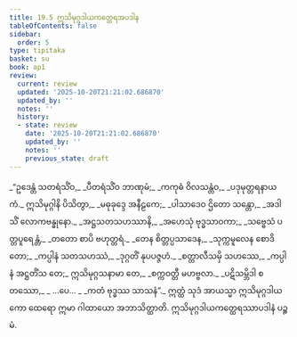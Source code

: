 ```yaml
---
title: 19.5 ဣသိမုဂ္ဂဒါယကတ္ထေရအပဒါန
tableOfContents: false
sidebar:
  order: 5
type: tipitaka
basket: su
book: ap1
review:
  current: review
  updated: '2025-10-20T21:21:02.686870'
  updated_by: ''
  notes: ''
  history:
  - state: review
    date: '2025-10-20T21:21:02.686870'
    updated_by: ''
    notes: ''
    previous_state: draft
---
```



<DynamicBreadcrumb />


<ReviewStatus review={frontmatter.review} showDetails={true} />

<HypothesisAnnotation frontmatter={frontmatter} />

<Division number="24" book="ap1" e="ch" v="20" p="215">

<Paragraph number="2612" type="verses" book="ap1">
_“ဥဒေန္တံ သတရံသိံဝ,_  
_ပီတရံသိံဝ ဘာဏုမံ;_  
_ကကုဓံ ဝိလသန္တံဝ,_  
_ပဒုမုတ္တရနာယကံ._  

</Paragraph>

</Division>
<Division number="25" book="ap1" e="ch" v="20" p="215">

<Paragraph number="2613" type="verses" book="ap1">
ဣသိမုဂ္ဂါနိ ပိသိတွာ,_  
_မဓုခုဒ္ဒေ အနီဠကေ;_  
_ပါသာဒေဝ ဌိတော သန္တော,_  
_အဒါသိံ လောကဗန္ဓုနော._  

</Paragraph>

</Division>
<Division number="26" book="ap1" e="ch" v="20" p="215">

<Paragraph number="2614" type="verses" book="ap1">
_အဋ္ဌသတသဟဿာနိ,_  
_အဟေသုံ ဗုဒ္ဓသာဝကာ;_  
_သဗ္ဗေသံ ပတ္တပူရေန္တံ,_  
_တတော စာပိ ဗဟုတ္တရံ._  

</Paragraph>

</Division>
<Division number="27" book="ap1" e="ch" v="20" p="215">

<Paragraph number="2615" type="verses" book="ap1">
_တေန စိတ္တပ္ပသာဒေန,_  
_သုက္ကမူလေန စောဒိတော;_  
_ကပ္ပါနံ သတသဟဿံ,_  
_ဒုဂ္ဂတိံ နုပပဇ္ဇဟံ._  

</Paragraph>

</Division>
<Division number="28" book="ap1" e="ch" v="20" p="215">

<Paragraph number="2616" type="verses" book="ap1">
_စတ္တာလီသမှိ သဟဿေ,_  
_ကပ္ပါနံ အဋ္ဌတိံသ တေ;_  
ဣသိမုဂ္ဂသနာမာ တေ,_  
_စက္ကဝတ္တီ မဟဗ္ဗလာ._  

</Paragraph>

</Division>
<Division number="29" book="ap1" e="ch" v="20" p="216">

<Paragraph number="2617" type="verses" book="ap1">
_ပဋိသမ္ဘိဒါ စတဿော,_  
_ …ပေ… _  
_ကတံ ဗုဒ္ဓဿ သာသနံ”._  

</Paragraph>

<Paragraph number="2618" book="ap1">
ဣတ္ထံ သုဒံ အာယသ္မာ ဣသိမုဂ္ဂဒါယကော ထေရော ဣမာ ဂါထာယော အဘာသိတ္ထာတိ.

</Paragraph>
</Division>

<Paragraph number="2619" type="center" book="ap1">
ဣသိမုဂ္ဂဒါယကတ္ထေရဿာပဒါနံ ပဉ္စမံ.
</Paragraph>